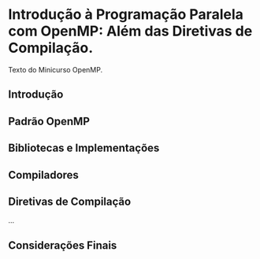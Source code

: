 # Introdução à Programação Paralela com OpenMP: Além das Diretivas de Compilação.

Texto do Minicurso OpenMP.

## Introdução {#sec-openmp-intro}

## Padrão OpenMP

## Bibliotecas e Implementações

## Compiladores

## Diretivas de Compilação

...

## Considerações Finais {#sec-openmp-consid-finais}